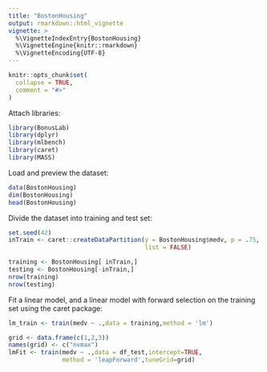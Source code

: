 ```yaml
---
title: "BostonHousing"
output: rmarkdown::html_vignette
vignette: >
  %\VignetteIndexEntry{BostonHousing}
  %\VignetteEngine{knitr::rmarkdown}
  %\VignetteEncoding{UTF-8}
---
```


```r
knitr::opts_chunk$set(
  collapse = TRUE,
  comment = "#>"
)
```
Attach libraries:
```r
library(BonusLab)
library(dplyr)
library(mlbench)
library(caret)
library(MASS)
```
Load and preview the dataset:
```r
data(BostonHousing)
dim(BostonHousing)
head(BostonHousing)
```
Divide the dataset into training and test set:
```r
set.seed(42)
inTrain <- caret::createDataPartition(y = BostonHousing$medv, p = .75,
                                      list = FALSE)

training <- BostonHousing[ inTrain,]
testing <- BostonHousing[-inTrain,]
nrow(training)
nrow(testing)
```
Fit a linear model, and a linear model with forward selection on the training set using the caret package:
```r
lm_train <- train(medv ~ .,data = training,method = 'lm')

grid <- data.frame(c(1,2,3))
names(grid) <- c("nvmax")
lmFit <- train(medv ~ .,data = df_test,intercept=TRUE,
               method = 'leapForward',tuneGrid=grid)
```

